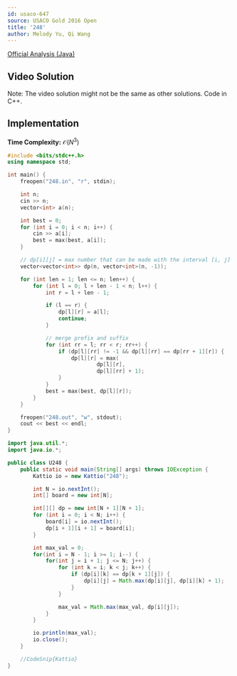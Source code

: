 ```yaml
---
id: usaco-647
source: USACO Gold 2016 Open
title: '248'
author: Melody Yu, Qi Wang
---
```


[Official Analysis (Java)](http://www.usaco.org/current/data/sol_248_gold_open16.html)

## Video Solution

Note: The video solution might not be the same as other solutions. Code in C++.
<Youtube id="OdHxOYICx-o" />

## Implementation

**Time Complexity:** $\mathcal{O}(N^3)$

<LanguageSection>
<CPPSection>
	
```cpp
#include <bits/stdc++.h>
using namespace std;

int main() {
	freopen("248.in", "r", stdin);

	int n;
	cin >> n;
	vector<int> a(n);

	int best = 0;
	for (int i = 0; i < n; i++) {
		cin >> a[i];
		best = max(best, a[i]);
	}

	// dp[i][j] = max number that can be made with the interval [i, j]
	vector<vector<int>> dp(n, vector<int>(n, -1));

	for (int len = 1; len <= n; len++) {
		for (int l = 0; l + len - 1 < n; l++) {
			int r = l + len - 1;

			if (l == r) {
				dp[l][r] = a[l];
				continue;
			}

			// merge prefix and suffix
			for (int rr = l; rr < r; rr++) {
				if (dp[l][rr] != -1 && dp[l][rr] == dp[rr + 1][r]) {
					dp[l][r] = max(
							dp[l][r],
							dp[l][rr] + 1);
				}
			}
			best = max(best, dp[l][r]);
		}
	}

	freopen("248.out", "w", stdout);
	cout << best << endl;
}
```
</CPPSection>
<JavaSection>

```java
import java.util.*;
import java.io.*;

public class U248 {
	public static void main(String[] args) throws IOException {
		Kattio io = new Kattio("248");

		int N = io.nextInt();
		int[] board = new int[N];

		int[][] dp = new int[N + 1][N + 1];
		for (int i = 0; i < N; i++) {
			board[i] = io.nextInt();
			dp[i + 1][i + 1] = board[i];
		}

		int max_val = 0;
		for(int i = N - 1; i >= 1; i--) {
			for(int j = i + 1; j <= N; j++) {
				for (int k = i; k < j; k++) {
					if (dp[i][k] == dp[k + 1][j]) {
						dp[i][j] = Math.max(dp[i][j], dp[i][k] + 1);
					}
				}

				max_val = Math.max(max_val, dp[i][j]);
			}
		}

		io.println(max_val);
		io.close();
	}

	//CodeSnip{Kattio}
}
```

</JavaSection>
</LanguageSection>

